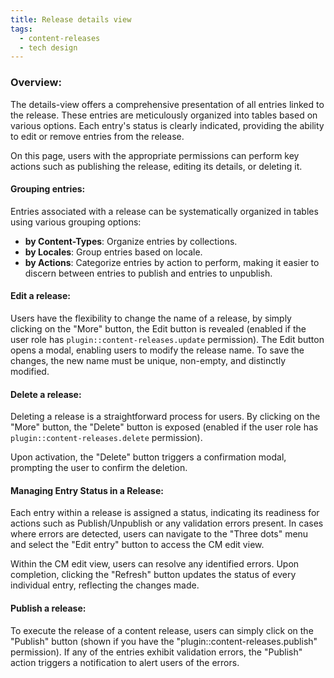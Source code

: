 ```yaml
---
title: Release details view
tags:
  - content-releases
  - tech design
---
```


### Overview:

The details-view offers a comprehensive presentation of all entries linked to the release. These entries are meticulously organized into tables based on various options. Each entry's status is clearly indicated, providing the ability to edit or remove entries from the release.

On this page, users with the appropriate permissions can perform key actions such as publishing the release, editing its details, or deleting it.

#### Grouping entries:

Entries associated with a release can be systematically organized in tables using various grouping options:

- <strong>by Content-Types</strong>: Organize entries by collections.
- <strong>by Locales</strong>: Group entries based on locale.
- <strong>by Actions</strong>: Categorize entries by action to perform, making it easier to discern
  between entries to publish and entries to unpublish.

#### Edit a release:

Users have the flexibility to change the name of a release, by simply clicking on the "More" button, the Edit button is revealed (enabled if the user role has `plugin::content-releases.update` permission).
The Edit button opens a modal, enabling users to modify the release name. To save the changes, the new name must be unique, non-empty, and distinctly modified.

#### Delete a release:

Deleting a release is a straightforward process for users. By clicking on the "More" button, the "Delete" button is exposed (enabled if the user role has `plugin::content-releases.delete` permission).

Upon activation, the "Delete" button triggers a confirmation modal, prompting the user to confirm the deletion.

#### Managing Entry Status in a Release:

Each entry within a release is assigned a status, indicating its readiness for actions such as Publish/Unpublish or any validation errors present. In cases where errors are detected, users can navigate to the "Three dots" menu and select the "Edit entry" button to access the CM edit view.

Within the CM edit view, users can resolve any identified errors. Upon completion, clicking the "Refresh" button updates the status of every individual entry, reflecting the changes made.

#### Publish a release:

To execute the release of a content release, users can simply click on the "Publish" button (shown if you have the "plugin::content-releases.publish" permission). If any of the entries exhibit validation errors, the "Publish" action triggers a notification to alert users of the errors.
